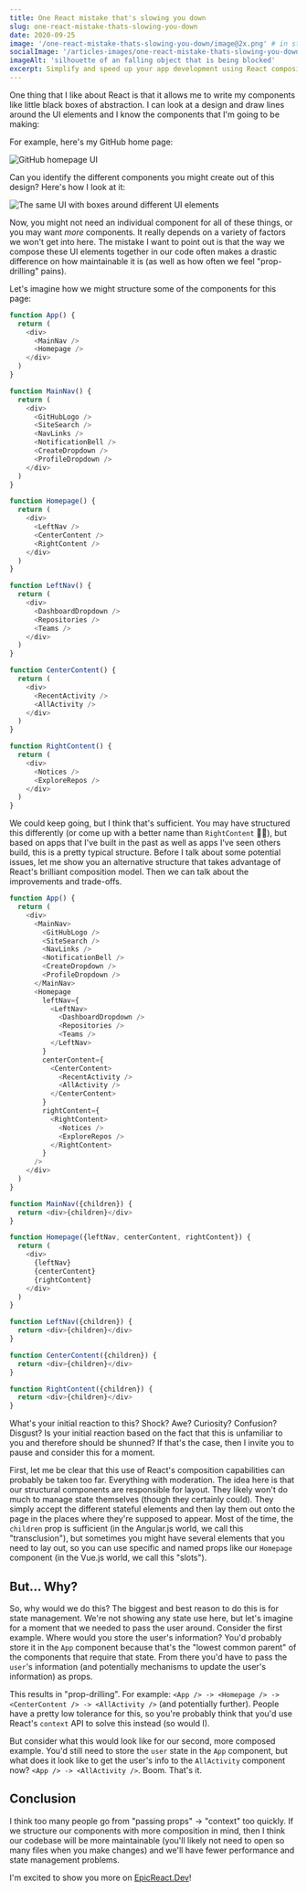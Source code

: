 ```yaml
---
title: One React mistake that's slowing you down
slug: one-react-mistake-thats-slowing-you-down
date: 2020-09-25
image: '/one-react-mistake-thats-slowing-you-down/image@2x.png' # in static folder
socialImage: '/articles-images/one-react-mistake-thats-slowing-you-down/card@2x.png'
imageAlt: 'silhouette of an falling object that is being blocked'
excerpt: Simplify and speed up your app development using React composition
---
```


One thing that I like about React is that it allows me to write my components
like little black boxes of abstraction. I can look at a design and draw lines
around the UI elements and I know the components that I'm going to be making:

For example, here's my GitHub home page:

![GitHub homepage UI](/articles-images/one-react-mistake-thats-slowing-you-down/before.png)

Can you identify the different components you might create out of this design?
Here's how I look at it:

![The same UI with boxes around different UI elements](/articles-images/one-react-mistake-thats-slowing-you-down/marked-up.png)

Now, you might not need an individual component for all of these things, or you
may want _more_ components. It really depends on a variety of factors we won't
get into here. The mistake I want to point out is that the way we compose these
UI elements together in our code often makes a drastic difference on how
maintainable it is (as well as how often we feel "prop-drilling" pains).

Let's imagine how we might structure some of the components for this page:

```javascript
function App() {
  return (
    <div>
      <MainNav />
      <Homepage />
    </div>
  )
}

function MainNav() {
  return (
    <div>
      <GitHubLogo />
      <SiteSearch />
      <NavLinks />
      <NotificationBell />
      <CreateDropdown />
      <ProfileDropdown />
    </div>
  )
}

function Homepage() {
  return (
    <div>
      <LeftNav />
      <CenterContent />
      <RightContent />
    </div>
  )
}

function LeftNav() {
  return (
    <div>
      <DashboardDropdown />
      <Repositories />
      <Teams />
    </div>
  )
}

function CenterContent() {
  return (
    <div>
      <RecentActivity />
      <AllActivity />
    </div>
  )
}

function RightContent() {
  return (
    <div>
      <Notices />
      <ExploreRepos />
    </div>
  )
}
```

We could keep going, but I think that's sufficient. You may have structured this
differently (or come up with a better name than `RightContent` 🤦‍♂️), but based on
apps that I've built in the past as well as apps I've seen others build, this is
a pretty typical structure. Before I talk about some potential issues, let me
show you an alternative structure that takes advantage of React's brilliant
composition model. Then we can talk about the improvements and trade-offs.

```javascript
function App() {
  return (
    <div>
      <MainNav>
        <GitHubLogo />
        <SiteSearch />
        <NavLinks />
        <NotificationBell />
        <CreateDropdown />
        <ProfileDropdown />
      </MainNav>
      <Homepage
        leftNav={
          <LeftNav>
            <DashboardDropdown />
            <Repositories />
            <Teams />
          </LeftNav>
        }
        centerContent={
          <CenterContent>
            <RecentActivity />
            <AllActivity />
          </CenterContent>
        }
        rightContent={
          <RightContent>
            <Notices />
            <ExploreRepos />
          </RightContent>
        }
      />
    </div>
  )
}

function MainNav({children}) {
  return <div>{children}</div>
}

function Homepage({leftNav, centerContent, rightContent}) {
  return (
    <div>
      {leftNav}
      {centerContent}
      {rightContent}
    </div>
  )
}

function LeftNav({children}) {
  return <div>{children}</div>
}

function CenterContent({children}) {
  return <div>{children}</div>
}

function RightContent({children}) {
  return <div>{children}</div>
}
```

What's your initial reaction to this? Shock? Awe? Curiosity? Confusion? Disgust?
Is your initial reaction based on the fact that this is unfamiliar to you and
therefore should be shunned? If that's the case, then I invite you to pause and
consider this for a moment.

First, let me be clear that this use of React's composition capabilities can
probably be taken too far. Everything with moderation. The idea here is that our
structural components are responsible for layout. They likely won't do much to
manage state themselves (though they certainly could). They simply accept the
different stateful elements and then lay them out onto the page in the places
where they're supposed to appear. Most of the time, the `children` prop is
sufficient (in the Angular.js world, we call this "transclusion"), but sometimes
you might have several elements that you need to lay out, so you can use
specific and named props like our `Homepage` component (in the Vue.js world, we
call this "slots").

## But... Why?

So, why would we do this? The biggest and best reason to do this is for state
management. We're not showing any state use here, but let's imagine for a moment
that we needed to pass the user around. Consider the first example. Where would
you store the user's information? You'd probably store it in the `App` component
because that's the "lowest common parent" of the components that require that
state. From there you'd have to pass the `user`'s information (and potentially
mechanisms to update the user's information) as props.

This results in "prop-drilling". For example:
`<App /> -> <Homepage /> -> <CenterContent /> -> <AllActivity />` (and
potentially further). People have a pretty low tolerance for this, so you're
probably think that you'd use React's `context` API to solve this instead (so
would I).

But consider what this would look like for our second, more composed example.
You'd still need to store the `user` state in the `App` component, but what does
it look like to get the user's info to the `AllActivity` component now?
`<App /> -> <AllActivity />`. Boom. That's it.

## Conclusion

I think too many people go from "passing props" -> "context" too quickly. If we
structure our components with more composition in mind, then I think our
codebase will be more maintainable (you'll likely not need to open so many files
when you make changes) and we'll have fewer performance and state management
problems.

I'm excited to show you more on [EpicReact.Dev](https://epicreact.dev)!
